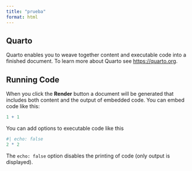 ```yaml
---
title: "prueba"
format: html
---
```


<script>
  window.onload = function() {
    // La URL de donde quieres obtener el texto
    var url = 'https://raw.githubusercontent.com/aguerodev/publicidad/main/anuncio.txt';
    
    // Función para realizar la solicitud AJAX
    var httpRequest = new XMLHttpRequest();
    
    httpRequest.onreadystatechange = function() {
      // Verificar si la solicitud se completó con éxito
      if (httpRequest.readyState === XMLHttpRequest.DONE) {
        if (httpRequest.status === 200) {
          // Si fue exitosa, actualiza el contenido del div
          document.getElementById('banner').innerText = httpRequest.responseText;
        } else {
          console.log('Hubo un problema con la solicitud.');
        }
      }
    };
    
    httpRequest.open('GET', url);
    httpRequest.send();
  }
</script>

<div id="banner"></div>


## Quarto

Quarto enables you to weave together content and executable code into a finished document. To learn more about Quarto see <https://quarto.org>.

## Running Code

When you click the **Render** button a document will be generated that includes both content and the output of embedded code. You can embed code like this:

```r
1 + 1
```

You can add options to executable code like this 

```r
#| echo: false
2 * 2
```

The `echo: false` option disables the printing of code (only output is displayed).
